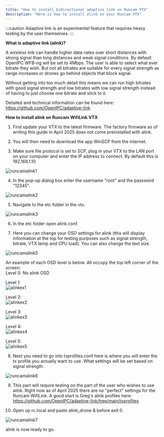 ```yaml
---
title: "How to install bidirectional adaptive link on Runcam VTX"
description: "Here is how to install alink on your Runcam VTX"
---
```


:::caution Adaptive link is an experimental feature that requires heavy testing by the user themselves. :::


**What is adaptive link (alink)?**

A wireless link can handle higher data-rates over short distances with strong signal than long distances and weak signal conditions.
By default OpenIPC WFB-ng will be set to 4Mbps. The user is able to select what ever bitrate they wish. But not all bitrates are suitable 
for every signal strength as range increases or drones go behind objects that block signal.

Without getting into too much detail this means we can run high bitrates with good signal strength and low bitrates with low signal strength 
instead of having to just choose one bitrate and stick to it.

Detailed and technical information can be found here: https://github.com/OpenIPC/adaptive-link

**How to install alink on Runcam WifiLink VTX**

1. First update your VTX to the latest firmware. The factory firmware as of writing this guide in April 2025 does not come preinstalled with alink.
 
2. You will then need to download the app WinSCP from the internet.

3. Make sure file protocol is set to SCP, plug in your VTX to the LAN port on your computer and enter the IP address to connect. By default this is 192.168.1.10

 ![runcamalink1](https://raw.githubusercontent.com/OpenIPC/docs/refs/heads/main/src/assets/images/runcamalink1.jpg)

4. In the pop-up dialog box enter the username "root" and the password "12345".

![runcamalink2](https://raw.githubusercontent.com/OpenIPC/docs/refs/heads/main/src/assets/images/runcamalink2.jpg)

5. Navigate to the etc folder in the vtx.

![runcamalink3](https://raw.githubusercontent.com/OpenIPC/docs/refs/heads/main/src/assets/images/runcamalink3.jpg)

6. In the etc folder open alink.conf.

7. Here you can change your OSD settings for alink (this will display information at the top for testing purposes such as signal strength, bitrate, VTX temp and CPU load). You can also change the text size.

![runcamalink5](https://raw.githubusercontent.com/OpenIPC/docs/refs/heads/main/src/assets/images/runcamalink5.jpg)  


An example of each OSD level is below.  All occupy the top left corner of the screen:  
Level 0: No alink OSD  

Level 1:   
![alinkex1](https://raw.githubusercontent.com/OpenIPC/docs/refs/heads/main/src/assets/images/alink-osd-level-1.png)  

Level 2:  
![alinkex2](https://raw.githubusercontent.com/OpenIPC/docs/refs/heads/main/src/assets/images/alink-osd-level-2.png)  

Level 3:  
![alinkex3](https://raw.githubusercontent.com/OpenIPC/docs/refs/heads/main/src/assets/images/alink-osd-level-3.png)  

Level 4:   
![alinkex4](https://raw.githubusercontent.com/OpenIPC/docs/refs/heads/main/src/assets/images/alink-osd-level-4.png)  

Level 5:  
![alinkex5](https://raw.githubusercontent.com/OpenIPC/docs/refs/heads/main/src/assets/images/alink-osd-level-5.png)

8. Next you need to go into txprofiles.conf here is where you will enter the tx profile you actually want to use. What settings will be set based on signal strength.

![runcamalink6](https://raw.githubusercontent.com/OpenIPC/docs/refs/heads/main/src/assets/images/runcamalink6.jpg)
   
9. This part will require testing on the part of the user who wishes to use alink. Right now as of April 2025 there are no "perfect" settings for the Runcam WifiLink. A good start is Greg's alink profiles here: https://github.com/OpenIPC/adaptive-link/tree/main/txprofiles

10. Open up rc.local and paste alink_drone & before exit 0. 

![runcamalink7](https://raw.githubusercontent.com/OpenIPC/docs/refs/heads/main/src/assets/images/runcamalink7.jpg)

alink is now ready to go.


